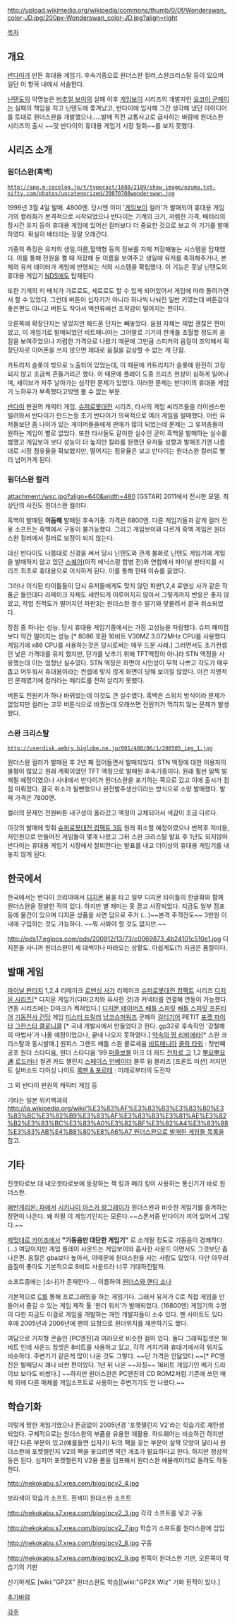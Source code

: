 http://upload.wikimedia.org/wikipedia/commons/thumb/0/0f/Wonderswan_color-JD.jpg/200px-Wonderswan_color-JD.jpg?align=right

[[목차]]

== 개요 == 
[[반다이]]가 만든 휴대용 게임기.
후속기종으로 원더스완 컬러,스완크리스탈 등이 있으며 일단 이 항목 내에서 서술한다.

[[닌텐도]]의 악명높은 [[버추얼 보이]]의 실패 이후 [[게임보이]] 시리즈의 개발자인 [[요코이 군페이]]는 실패의 책임을 지고 닌텐도에 쫓겨났고, 반다이에 입사해 그간 생각해 냈던 아이디어를 토대로 원더스완을 개발했으나.....발매 직전 교통사고로 급사하는 바람에 원더스완 시리즈의 출시 ~~및 반다이의 휴대용 게임기 시장 철회~~를 보지 못했다. 

== 시리즈 소개 ==
=== 원더스완(흑백) ===
 http://app.m-cocolog.jp/t/typecast/1680/2189/show_image/ozuma.txt-nifty.com/photos/uncategorized/20070708wonderswan.jpg 

1999년 3월 4일 발매. 4800엔.
당시엔 이미 '[[게임보이]] 컬러'가 발매되어 휴대용 게임기의 컬러화가 본격적으로 시작되었으나 반다이는 기계의 크기, 저렴한 가격, 배터리의 장시간 유지 등이 휴대용 게임에 있어선 컬러보다 더 중요한 것으로 보고 이 기기를 발매하였다. 확실히 배터리는 정말 오래간다.

기종의 특징은 유저의 생일,이름,혈액형 등의 정보를 자체 저장해놓는 시스템을 탑재했다. 이를 통해 전원을 켤 때 저장해 둔 이름을 보여주고 생일에 유저를 축하해주거나, 본체의 유저 데이터가 게임에 반영되는 식의 시스템을 확립했다. 이 기능은 훗날 닌텐도의 휴대용 게임기 [[NDS]]에도 탑재된다.

또한 기계의 키 배치가 가로로도, 세로로도 할 수 있게 되어있어서 게임에 따라 돌려가면서 할 수 있었다. 그런데 버튼이 십자키가 아니라 하나씩 나눠진 일반 키였는데 버튼감이 좋은편도 아니고 버튼도 작아서 액션류에선 조작감이 떨어지는 편이다.

오른쪽에 확장단자는 넣었지만 헤드폰 단자는 빼놓았다. 음원 자체는 제법 괜찮은 편이었고, 이 게임기로 발매되었던 비트매니아는 그야말로 기기의 한계를 초월할 정도의 음질을 보여주었으나 저렴한 가격으로 나왔기 때문에 그만큼 스피커의 음질이 조악해서 확장단자로 이어폰을 쓰지 않으면 제대로 음질을 감상할 수 없는 게 단점.

카트리지 슬롯이 밖으로 노출되어 있었는데, 이 때문에 카트리지가 슬롯에 완전히 고정되지 않고 조금씩 흔들거리곤 했다. 이 때문에 플레이 도중 프리즈 현상이 심하게 일어나며, 세이브가 자주 날아가는 심각한 문제가 있었다. 이러한 문제는 반다이의 휴대용 게임기 노하우가 부족했다고밖엔 볼 수 없는 부분. 

[[반다이]] 판권의 캐릭터 게임, [[슈퍼로봇대전]] 시리즈, 타사의 게임 씨리즈들을 라이센스만 빌려와서 반다이가 만드는등 초기 반다이가 의욕적으로 여러 게임을 발매했다. 어린 유저들보단 좀 나이가 있는 게이머들을에게 판매가 많이 되었는데 문제는 그 유저층들이 원하는 게임이 별로 없었다. 또한 타사들도 같이한 실수인 굳이 흑백을 발매하는 실수를 범했고 게임보이 보다 성능이 더 높지만 칼라를 원했던 유저들 성향과 발매초기엔 나름대로 시장 점유율을 확보했지만, 떨어지는 점유율은 보고 반다이는 원더스완 컬러로 빨리 넘어가게 된다.
=== 원더스완 컬러 ===
attachment:/wsc.jpg?align=640&width=480
[GSTAR] 2011에서 전시한 모델. 최상단의 사진도 원더스완 컬러다.

흑백이 발매된 '''이듬해''' 발매된 후속기종. 가격은 6800엔. 다른 게임기들과 같게 컬러 전용 소프트는 흑백에서 구동이 불가능했다. 그리고 게임보이와 다르게 흑백 게임은 원더스완 컬러에서 컬러로 보정이 되지 않는다.

대신 반다이도 나름대로 신경을 써서 당시 닌텐도와 관계 불화로 닌텐도 게임기에 게임을 발매하지 않고 있던 [[스퀘어]](아직 에닉스랑 합병 전)와 연합해서 파이널 판타지를 시리즈 최초로 휴대용으로 이식하게 된다. 이를 통해 한때 이슈를 끌었다.

그러나 이식된 타이틀들이 당시 유저들에게도 맞지 않던 파판1,2,4 로맨싱 사가 같은 작품군 들인데다 리메이크 자체도 세련되게 이루어지지 않아서 그렇게까지 반응은 좋지 않았고, 작업 진척도가 떨어지던 파판3는 원더스완 철수 말기와 맞물려서 결국 취소되었다.

장점 중 하나는 성능. 당시 휴대용 게임기중에서는 가장 고성능을 자랑했다. 슈퍼 패미컴 보다 약간 떨어지는 성능.[* 8086 호환 16비트 V30MZ 3.072MHz CPU를 사용했다. 게임기에 x86 CPU를 사용하는것은 당시로써는 매우 드문 사례.] 그러면서도 초기컨셉인 낯은 가격대를 유지 했지만, 단가를 낮추기 위해 TFT액정이 아니라 STN 액정을 사용했는데 이는 엄청난 실수였다. STN 액정은 화면이 시인성이 무척 나쁘고 각도가 매우 좁고 어두워서 휴대용이라는 컨셉에 맞지 않게 화면이 당췌 보이질 않았다. 이건 치명적인 문제였기에 컬러라는 메리트를 전혀 살리지 못했다.

버튼도 전원키가 하나 바뀌었는데 이것도 큰 실수였다. 흑백은 스위치 방식이라 문제가 없었지만 컬러는 고무 버튼식으로 바꿨는데 오래쓰면 전원키가 먹히지 않는 문제가 발생했다.
=== 스완 크리스탈 ===
 http://userdisk.webry.biglobe.ne.jp/001/480/06/1/200505_img_1.jpg 
원더스완 컬러가 발매된 후 2년 째 접어들면서 발매되었다. STN 액정에 대한 이용자의 불평이 많았고 원래 계획이였던 TFT 액정으로 발매된 후속기종이다. 원래 훨씬 일찍 발매될 예정이였으나 사내에서 반다이가 원더스완을 포기하는 쪽으로 갔고 이에 출시가 점점 미뤄졌다. 결국 취소가 될뻔했으나 완전발주생산이라는 방식으로 소량 발매했다. 발매 가격은 7800엔.

컬러의 문제인 전원버튼 내구성이 올라갔고 액정이 교체되어서 색감이 조금 다르다.

이것의 발매에 맞춰 [[슈퍼로봇대전 컴팩트 3]]등 원래 취소할 예정이였으나 번복후 저비용, 저인원으로 만들어진 게임들이 몇개 나왔고 그뒤 스완 크리스탈 발표 후 1년도 되지않아 반다이는 휴대용 게임기 시장에서 철퇴한다는 발표를 내고 더이상의 휴대용 게임기를 내놓지 않게 된다.
== 한국에서 ==
한국에서는 반다이 코리아에서 [[디지몬]] 붐을 타고 일부 디지몬 타이틀의 한글화와 함께 원더스완을 정발한 적이 있다. 하지만 별 재미는 못 끌고 사장되었다. 지금도 일부 점포등에 물건이 있으며 디지몬 상품을 사면 덤으로 주거 (...)~~본격 주객전도~~ 3만원 이내에 구입하는 것도 가능하다. ~~뭐 사봐야 할 것도 없지만.~~

http://pds17.egloos.com/pds/200912/13/73/c0069873_4b24101c510e1.jpg
디지몬을 사니까 원더스완이 세 대씩이나 따라오는 상황도.
아쉽게도(?) 지금은 품절이다.
== 발매 게임 ==
[[파이널 판타지]] 1,2,4 리메이크
[[로맨싱 사가]] 리메이크
[[슈퍼로봇대전 컴팩트]] 시리즈
[[디지몬 시리즈]][* 디지몬 게임기(다마고치와 유사한 것)과 커넥터를 연결해 연동이 가능했다. 연동 시리즈에는 D마크가 찍혀있다.]
[[디지몬 테이머즈 배틀 스피릿]]
[[배틀 스피릿 프론티어]] 
[[기동전사 건담]] 게임
[[미스터 드릴러]]
[[남코슈퍼워즈]]
군페이
[[길티기어]] PETIT
[[포켓 파이터]]
[[그란스타 클로니클]] [* 국내 개발사에서 만들었다고 한다. gp32로 후속작인 '강철해의 마법사'가 나올 예정이었으나, 끝내 나오지 못하였다.]
[[약속의 땅 리비에라]][* 스완 크리스탈과 동시발매.]
원피스 그랜드 배틀 스완 콜로세움
[[비트매니아]]
[[클락 타워]] : 첫번째 공포
원더 스타디움, 원더 스타디움 '99
[[퍼즐보블]]
아크 더 래드
[[전차로 고]] 1,2
[[뿌요뿌요 通]]
[[로드러너]]
철권 카드 챌린지
[[스페이스 인베이더]]
블루 윙 블리츠
[프론트 미션]
저지먼트 실버소드
다이싱 나이트
[[록맨 & 포르테]] : 미래로부터의 도전자

그 외 반다이 판권의 캐릭터 게임 등

기타는 일본 위키백과의 [[http://ja.wikipedia.org/wiki/%E3%83%AF%E3%83%B3%E3%83%80%E3%83%BC%E3%82%B9%E3%83%AF%E3%83%B3%E3%81%AE%E3%82%B2%E3%83%BC%E3%83%A0%E3%82%BF%E3%82%A4%E3%83%88%E3%83%AB%E4%B8%80%E8%A6%A7 원더스완으로 발매된 게임들 목록]]을 참고.
== 기타 ==
진겟타로보 대 네오겟타로보에 등장하는 잭 킹과 메리 킹이 사용하는 통신기가 바로 원더스완.

[[에반게리온: 파]]에서 [[시키나미 아스카 랑그레이]]가 원더스완과 비슷한 게임기를 즐겨하는 장면이 나온다. 왜 하필 이 게임기인지는 모른다.~~스폰서중 반다이가 끼어 있어서 그렇다.~~

[[제멋대로 카이조]]에서  '''"기동음만 대단한 게임기"''' 로 소개될 정도로 기동음이 경쾌하다. (...)
여담이지만 게임 플레이 사운드는 게임보이와 흡사한 사운드 이면서도 그것보단 좀 나은편. 음질은 gba보다 높아서, 이때문에 원더스완을 사는 사람도 있었다.
다만 아무리 음질이 좋아도 기본적으로 8비트 사운드라 너무 기대하진말자.

소프트중에는 [소나]가 존재한다.... 이름하여 [http://www.gamefaqs.com/wonderswan/576626-wonderswan-handy-sonar/images/box-15697 원더스와 핸디 소나]

기본적으로 [[C]]를 통해 프로그래밍을 하는 게임기다. 그래서 유저가 C로 직접 게임을 만들어서 즐길 수 있는 게임 제작 툴 '원더 위치'가 발매되었다. (16800엔) 게임기의 수명이 다한 지금도 이걸로 게임을 개발하는 개인 개발자들이 소수 있다. 팬 사이트도 있다. 후에 2005년과 2006년에 팬의 요청으로 원더위치를 재판하기도 했다.

여담으로 거치형 콘솔인  [PC엔진]과 여러모로 비슷한 점이 있다. 둘다 그래픽칩셋은 16비트 인데 사운드 칩셋은 8비트를 사용하고 있고, 각각 거치기와 휴대기에서의 위치도 비슷하다. 주변기기 같은게 많이 나온 것도 그렇다. ~~단 가격은 안닮았다.~~[* PC엔진은 발매당시 꽤나 비싼 편이었다. 1년 뒤 나온 ~~자칭~~ 16비트 게임기인 메가 드라이브 보다도 비쌌다.] ~~하지만 원더스완은 PC엔진의 CD ROM2처럼 기존에 쓰던 매체 외에 다른 매체를 게임소프트로 사용하는 주변기기도 안 나왔다.~~
== 학습기화 ==
이렇게 망한 게임기였으나 뜬금없이 2005년경 '포켓챌린지 V2'라는 학습기로 재탄생되었다. 구체적으로는 원더스완의 부품을 유용한 재활용. 하드웨어는 비슷하긴 하지만 약간 다른 부분이 있고(예를들면 십자키) 뒤의 팩을 꽂는 부분이 살짝 모양이 달라서 원더스완에 포켓챌린지 V2의 팩을 꽂으려면 약간 개조가 필요하다고 한다. 하지만 정상작동은 된다. 심지어 포켓챌린지 V2용 롬을 덤프해서 원더스완 에뮬레이터로 돌려도 작동한다.

http://nekokabu.s7.xrea.com/blog/pcv2_4.jpg

보라색이 학습기 소프트. 흰색이 원더스완 소프트

http://nekokabu.s7.xrea.com/blog/pcv2_3.jpg
각각 소프트를 넣고 구동

http://nekokabu.s7.xrea.com/blog/pcv2_7.jpg
학습기 소프트를 원더스완에 삽입

http://nekokabu.s7.xrea.com/blog/pcv2_8.jpg
구동

http://nekokabu.s7.xrea.com/blog/pcv2_9.jpg
왼쪽이 원더스완 기판, 오른쪽이 학습기의 기판

신기하게도 [wiki:"GP2X" 원더스완도 학습][wiki:"GP2X Wiz" 기화 된적이 있다.]

[[추가바람]]

[[각주]]
